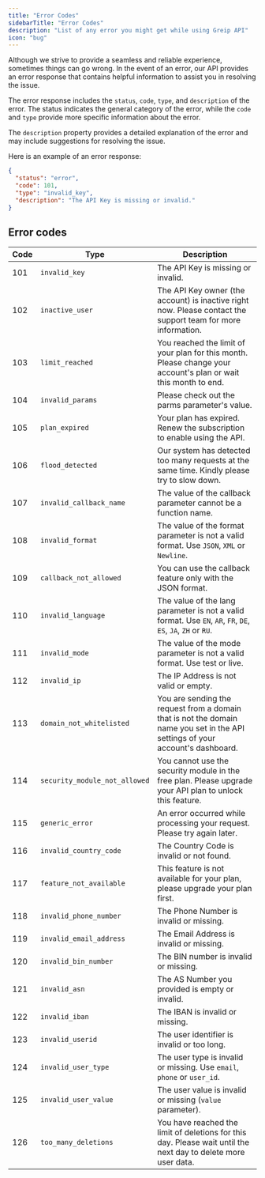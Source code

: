 ```yaml
---
title: "Error Codes"
sidebarTitle: "Error Codes"
description: "List of any error you might get while using Greip API"
icon: "bug"
---
```


Although we strive to provide a seamless and reliable experience, sometimes things can go wrong. In the event of an error, our API provides an error response that contains helpful information to assist you in resolving the issue.

The error response includes the `status`, `code`, `type`, and `description` of the error. The status indicates the general category of the error, while the `code` and `type` provide more specific information about the error.

The `description` property provides a detailed explanation of the error and may include suggestions for resolving the issue.

Here is an example of an error response:

```json
{
  "status": "error",
  "code": 101,
  "type": "invalid_key",
  "description": "The API Key is missing or invalid."
}
```

## Error codes

| Code | Type                          | Description                                                                                                                    |
| ---- | ----------------------------- | ------------------------------------------------------------------------------------------------------------------------------ |
| 101  | `invalid_key`                 | The API Key is missing or invalid.                                                                                             |
| 102  | `inactive_user`               | The API Key owner (the account) is inactive right now. Please contact the support team for more information.                   |
| 103  | `limit_reached`               | You reached the limit of your plan for this month. Please change your account's plan or wait this month to end.                |
| 104  | `invalid_params`              | Please check out the parms parameter's value.                                                                                  |
| 105  | `plan_expired`                | Your plan has expired. Renew the subscription to enable using the API.                                                         |
| 106  | `flood_detected`              | Our system has detected too many requests at the same time. Kindly please try to slow down.                                    |
| 107  | `invalid_callback_name`       | The value of the callback parameter cannot be a function name.                                                                 |
| 108  | `invalid_format`              | The value of the format parameter is not a valid format. Use `JSON`, `XML` or `Newline`.                                       |
| 109  | `callback_not_allowed`        | You can use the callback feature only with the JSON format.                                                                    |
| 110  | `invalid_language`            | The value of the lang parameter is not a valid format. Use `EN`, `AR`, `FR`, `DE`, `ES`, `JA`, `ZH` or `RU`.                   |
| 111  | `invalid_mode`                | The value of the mode parameter is not a valid format. Use test or live.                                                       |
| 112  | `invalid_ip`                  | The IP Address is not valid or empty.                                                                                          |
| 113  | `domain_not_whitelisted`      | You are sending the request from a domain that is not the domain name you set in the API settings of your account's dashboard. |
| 114  | `security_module_not_allowed` | You cannot use the security module in the free plan. Please upgrade your API plan to unlock this feature.                      |
| 115  | `generic_error`               | An error occurred while processing your request. Please try again later.                                                       |
| 116  | `invalid_country_code`        | The Country Code is invalid or not found.                                                                                      |
| 117  | `feature_not_available`       | This feature is not available for your plan, please upgrade your plan first.                                                   |
| 118  | `invalid_phone_number`        | The Phone Number is invalid or missing.                                                                                        |
| 119  | `invalid_email_address`       | The Email Address is invalid or missing.                                                                                       |
| 120  | `invalid_bin_number`          | The BIN number is invalid or missing.                                                                                          |
| 121  | `invalid_asn`                 | The AS Number you provided is empty or invalid.                                                                                |
| 122  | `invalid_iban`                | The IBAN is invalid or missing.                                                                                                |
| 123  | `invalid_userid`              | The user identifier is invalid or too long.                                                                                    |
| 124  | `invalid_user_type`           | The user type is invalid or missing. Use `email`, `phone` or `user_id`.                                                        |
| 125  | `invalid_user_value`          | The user value is invalid or missing (`value` parameter).                                                                      |
| 126  | `too_many_deletions`          | You have reached the limit of deletions for this day. Please wait until the next day to delete more user data.                 |
